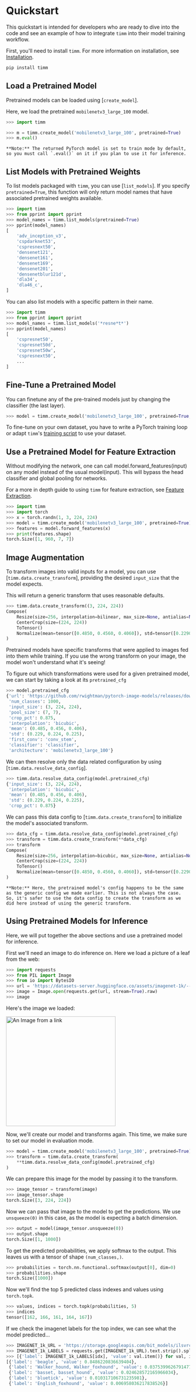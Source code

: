# Quickstart

This quickstart is intended for developers who are ready to dive into the code and see an example of how to integrate `timm` into their model training workflow.

First, you'll need to install `timm`. For more information on installation, see [Installation](installation).

```bash
pip install timm
```

## Load a Pretrained Model

Pretrained models can be loaded using [`create_model`].

Here, we load the pretrained `mobilenetv3_large_100` model.

```py
>>> import timm

>>> m = timm.create_model('mobilenetv3_large_100', pretrained=True)
>>> m.eval()
```

<Tip>

    **Note:** The returned PyTorch model is set to train mode by default, so you must call `.eval()` on it if you plan to use it for inference.

</Tip>

## List Models with Pretrained Weights

To list models packaged with `timm`, you can use [`list_models`]. If you specify `pretrained=True`, this function will only return model names that have associated pretrained weights available. 

```py
>>> import timm
>>> from pprint import pprint
>>> model_names = timm.list_models(pretrained=True)
>>> pprint(model_names)
[
    'adv_inception_v3',
    'cspdarknet53',
    'cspresnext50',
    'densenet121',
    'densenet161',
    'densenet169',
    'densenet201',
    'densenetblur121d',
    'dla34',
    'dla46_c',
]
```

You can also list models with a specific pattern in their name.

```py
>>> import timm
>>> from pprint import pprint
>>> model_names = timm.list_models('*resne*t*')
>>> pprint(model_names)
[
    'cspresnet50',
    'cspresnet50d',
    'cspresnet50w',
    'cspresnext50',
    ...
]
```

## Fine-Tune a Pretrained Model

You can finetune any of the pre-trained models just by changing the classifier (the last layer).

```py
>>> model = timm.create_model('mobilenetv3_large_100', pretrained=True, num_classes=NUM_FINETUNE_CLASSES)
```

To fine-tune on your own dataset, you have to write a PyTorch training loop or adapt `timm`'s [training script](training_script) to use your dataset.

## Use a Pretrained Model for Feature Extraction

Without modifying the network, one can call model.forward_features(input) on any model instead of the usual model(input). This will bypass the head classifier and global pooling for networks.

For a more in depth guide to using `timm` for feature extraction, see [Feature Extraction](feature_extraction).

```py
>>> import timm
>>> import torch
>>> x = torch.randn(1, 3, 224, 224)
>>> model = timm.create_model('mobilenetv3_large_100', pretrained=True)
>>> features = model.forward_features(x)
>>> print(features.shape)
torch.Size([1, 960, 7, 7])
```

## Image Augmentation

To transform images into valid inputs for a model, you can use [`timm.data.create_transform`], providing the desired `input_size` that the model expects.

This will return a generic transform that uses reasonable defaults.

```py
>>> timm.data.create_transform((3, 224, 224))
Compose(
    Resize(size=256, interpolation=bilinear, max_size=None, antialias=None)
    CenterCrop(size=(224, 224))
    ToTensor()
    Normalize(mean=tensor([0.4850, 0.4560, 0.4060]), std=tensor([0.2290, 0.2240, 0.2250]))
)
```

Pretrained models have specific transforms that were applied to images fed into them while training. If you use the wrong transform on your image, the model won't understand what it's seeing!

To figure out which transformations were used for a given pretrained model, we can start by taking a look at its `pretrained_cfg`

```py
>>> model.pretrained_cfg
{'url': 'https://github.com/rwightman/pytorch-image-models/releases/download/v0.1-weights/mobilenetv3_large_100_ra-f55367f5.pth',
 'num_classes': 1000,
 'input_size': (3, 224, 224),
 'pool_size': (7, 7),
 'crop_pct': 0.875,
 'interpolation': 'bicubic',
 'mean': (0.485, 0.456, 0.406),
 'std': (0.229, 0.224, 0.225),
 'first_conv': 'conv_stem',
 'classifier': 'classifier',
 'architecture': 'mobilenetv3_large_100'}
```

We can then resolve only the data related configuration by using [`timm.data.resolve_data_config`].

```py
>>> timm.data.resolve_data_config(model.pretrained_cfg)
{'input_size': (3, 224, 224),
 'interpolation': 'bicubic',
 'mean': (0.485, 0.456, 0.406),
 'std': (0.229, 0.224, 0.225),
 'crop_pct': 0.875}
```

We can pass this data config to [`timm.data.create_transform`] to initialize the model's associated transform.

```py
>>> data_cfg = timm.data.resolve_data_config(model.pretrained_cfg)
>>> transform = timm.data.create_transform(**data_cfg)
>>> transform
Compose(
    Resize(size=256, interpolation=bicubic, max_size=None, antialias=None)
    CenterCrop(size=(224, 224))
    ToTensor()
    Normalize(mean=tensor([0.4850, 0.4560, 0.4060]), std=tensor([0.2290, 0.2240, 0.2250]))
)
```

<Tip>

    **Note:** Here, the pretrained model's config happens to be the same as the generic config we made earlier. This is not always the case. So, it's safer to use the data config to create the transform as we did here instead of using the generic transform.

</Tip>

## Using Pretrained Models for Inference

Here, we will put together the above sections and use a pretrained model for inference.

First we'll need an image to do inference on. Here we load a picture of a leaf from the web:

```py
>>> import requests
>>> from PIL import Image
>>> from io import BytesIO
>>> url = 'https://datasets-server.huggingface.co/assets/imagenet-1k/--/default/test/12/image/image.jpg'
>>> image = Image.open(requests.get(url, stream=True).raw)
>>> image
```

Here's the image we loaded:

<img src="https://datasets-server.huggingface.co/assets/imagenet-1k/--/default/test/12/image/image.jpg" alt="An Image from a link" width="300"/>

Now, we'll create our model and transforms again. This time, we make sure to set our model in evaluation mode.

```py
>>> model = timm.create_model('mobilenetv3_large_100', pretrained=True).eval()
>>> transform = timm.data.create_transform(
    **timm.data.resolve_data_config(model.pretrained_cfg)
)
```

We can prepare this image for the model by passing it to the transform.

```py
>>> image_tensor = transform(image)
>>> image_tensor.shape
torch.Size([3, 224, 224])
```

Now we can pass that image to the model to get the predictions. We use `unsqueeze(0)` in this case, as the model is expecting a batch dimension.

```py
>>> output = model(image_tensor.unsqueeze(0))
>>> output.shape
torch.Size([1, 1000])
```

To get the predicted probabilities, we apply softmax to the output. This leaves us with a tensor of shape `(num_classes,)`. 

```py
>>> probabilities = torch.nn.functional.softmax(output[0], dim=0)
>>> probabilities.shape
torch.Size([1000])
```

Now we'll find the top 5 predicted class indexes and values using `torch.topk`.

```py
>>> values, indices = torch.topk(probabilities, 5)
>>> indices
tensor([162, 166, 161, 164, 167])
```

If we check the imagenet labels for the top index, we can see what the model predicted...

```py
>>> IMAGENET_1k_URL = 'https://storage.googleapis.com/bit_models/ilsvrc2012_wordnet_lemmas.txt'
>>> IMAGENET_1k_LABELS = requests.get(IMAGENET_1k_URL).text.strip().split('\n')
>>> [{'label': IMAGENET_1k_LABELS[idx], 'value': val.item()} for val, idx in zip(values, indices)]
[{'label': 'beagle', 'value': 0.8486220836639404},
 {'label': 'Walker_hound, Walker_foxhound', 'value': 0.03753996267914772},
 {'label': 'basset, basset_hound', 'value': 0.024628572165966034},
 {'label': 'bluetick', 'value': 0.010317106731235981},
 {'label': 'English_foxhound', 'value': 0.006958036217838526}]
```